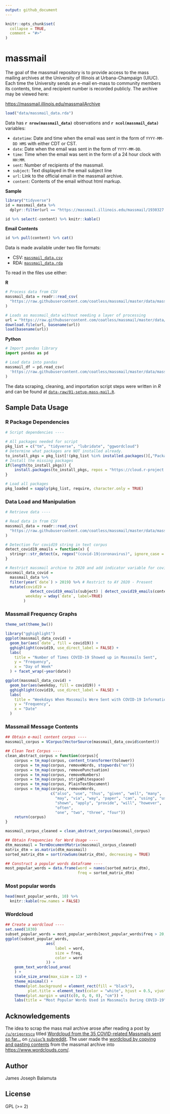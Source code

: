 ```yaml
---
output: github_document
---
```


<!-- README.md is generated from README.Rmd. Please edit that file -->

```r
knitr::opts_chunk$set(
  collapse = TRUE,
  comment = "#>"
)
```

# massmail

<!-- badges: start -->
<!-- [![Data build status](https://github.com/coatless/massmail/workflows/data-refresh/badge.svg)](https://github.com/coatless/massmail/actions) -->
<!-- badges: end -->

The goal of the massmail repository is to provide access to the mass mailing 
archives at the University of Illinois at Urbana-Champaign (UIUC). Each time
the University sends an e-mail en-mass to community members its contents, 
time, and recipient number is recorded publicly. The archive may be viewed 
here:

<https://massmail.illinois.edu/massmailArchive>

```r
load("data/massmail_data.rda")
```

Data has **`r nrow(massmail_data)`** observations and **`r ncol(massmail_data)`** variables:

- `datetime`: Date and time when the email was sent in the form of `YYYY-MM-DD HMS` 
  with either CDT or CST.
- `date`: Date when the email was sent in the form of `YYYY-MM-DD`.
- `time`: Time when the email was sent in the form of a 24 hour clock with `HH:MM`.
- `sent`: Number of recipients of the massmail.
- `subject`: Text displayed in the email subject line
- `url`: Link to the official email in the massmail archive.
- `content`: Contents of the email without html markup.

**Sample**

```r
library("tidyverse")
id = massmail_data %>%
  dplyr::filter(url == "https://massmail.illinois.edu/massmail/1930327.html")

id %>% select(-content) %>% knitr::kable()
```

**Email Contents**

```r
id %>% pull(content) %>% cat()
```

Data is made available under two file formats:

- CSV: [`massmail_data.csv`](data/massmail_data.csv)
- RDA: [`massmail_data.rda`](data/massmail_data.rda)

To read in the files use either:

**R**

```r
# Process data from CSV
massmail_data = readr::read_csv(
  "https://raw.githubusercontent.com/coatless/massmail/master/data/massmail_data.csv"
)

# Loads as massmail_data without needing a layer of processing
url = "https://raw.githubusercontent.com/coatless/massmail/master/data/massmail_data.rda"
download.file(url, basename(url))
load(basename(url))
```

**Python**

```python
# Import pandas library
import pandas as pd

# Load data into pandas
massmail_df = pd.read_csv(
  'https://raw.githubusercontent.com/coatless/massmail/master/data/massmail_data.csv'
)
```

The data scraping, cleaning, and importation script steps were written in _R_
and can be found at [`data-raw/01-setup-mass-mail.R`](data-raw/01-setup-mass-mail.R).

## Sample Data Usage


### R Package Dependencies

```r
# Script dependencies ----

# All packages needed for script
pkg_list = c("tm", "tidyverse", "lubridate", "ggwordcloud")
# Determine what packages are NOT installed already.
to_install_pkgs = pkg_list[!(pkg_list %in% installed.packages()[,"Package"])]
# Install the missing packages
if(length(to_install_pkgs)) {
    install.packages(to_install_pkgs, repos = "https://cloud.r-project.org")
}

# Load all packages
pkg_loaded = sapply(pkg_list, require, character.only = TRUE)
```

### Data Load and Manipulation

```r
# Retrieve data ----

# Read data in from CSV
massmail_data = readr::read_csv(
  "https://raw.githubusercontent.com/coatless/massmail/master/data/massmail_data.csv"
)

# Detection for covid19 string in text corpus
detect_covid19_emails = function(x) { 
  stringr::str_detect(x, regex("(covid-19|coronavirus)", ignore_case = TRUE))
}

# Restrict massmail archive to 2020 and add indicator variable for covid19
massmail_data_covid =
  massmail_data %>%
  filter(year(`date`) > 2019) %>% # Restrict to AY 2020 - Present
  mutate(covid19 = 
           detect_covid19_emails(subject) | detect_covid19_emails(content),
         weekday = wday(`date`, label=TRUE)
        )
```

### Massmail Frequency Graphs

```r
theme_set(theme_bw())

library("gghighlight")
ggplot(massmail_data_covid) +
  geom_bar(aes(`date`, fill = covid19)) +
  gghighlight(covid19, use_direct_label = FALSE) +
  labs(
    title = "Number of Times COVID-19 Showed up in Massmails Sent",
    y = "Frequency",
    x = "Day of Week"
  ) + facet_wrap(~year(date))

ggplot(massmail_data_covid) +
  geom_bar(aes(weekday, fill = covid19)) +
  gghighlight(covid19, use_direct_label = FALSE) +
  labs(
    title = "Weekdays When Massmails Were Sent with COVID-19 Information",
    y = "Frequency",
    x = "Date"
  )
```

### Massmail Message Contents

```r
## Obtain e-mail content corpus ----
massmail_corpus = VCorpus(VectorSource(massmail_data_covid$content))

## Clean Text Corpus ----
clean_abstract_corpus = function(corpus){
    corpus = tm_map(corpus, content_transformer(tolower))
    corpus = tm_map(corpus, removeWords, stopwords("en"))
    corpus = tm_map(corpus, removePunctuation)
    corpus = tm_map(corpus, removeNumbers)
    corpus = tm_map(corpus, stripWhitespace)
    corpus = tm_map(corpus, PlainTextDocument)
    corpus = tm_map(corpus, removeWords,
                    c("also", "use", "thus", "given", "well", "many",
                      "may", "via", "way", "paper", "can", "using", "used",
                      "shown", "apply", "provide", "will", "however",
                      "often",
                      "one", "two", "three", "four"))
    return(corpus)
}

massmail_corpus_cleaned = clean_abstract_corpus(massmail_corpus)

## Obtain Frequencies for Word Usage ----
dtm_massmail = TermDocumentMatrix(massmail_corpus_cleaned)
matrix_dtm = as.matrix(dtm_massmail)
sorted_matrix_dtm = sort(rowSums(matrix_dtm), decreasing = TRUE)

## Construct a popular words dataframe ----
most_popular_words = data.frame(word = names(sorted_matrix_dtm),
                                freq = sorted_matrix_dtm)

```

### Most popular words

```r
head(most_popular_words, 10) %>%
  knitr::kable(row.names = FALSE)
```

### Wordcloud

```r
## Create a wordcloud ---- 
set.seed(1830)
subset_popular_words = most_popular_words[most_popular_words$freq > 20, ]
ggplot(subset_popular_words,
                  aes(
                      label = word,
                      size = freq,
                      color = word
                  )) +
    geom_text_wordcloud_area(
    ) +
    scale_size_area(max_size = 12) +
    theme_minimal() +
    theme(plot.background = element_rect(fill = "black"),
          plot.title = element_text(color = "white", hjust = 0.5, vjust = -5, size = 16)) +
    theme(plot.margin = unit(c(0, 0, 0, 0), "cm")) +
    labs(title = "Most Popular Words Used in Massmails During COVID-19")
```



## Acknowledgements

The idea to scrap the mass mail archive arose after reading a post by
[`/u/grigorescu`](https://www.reddit.com/user/grigorescu/) titled [Wordcloud from the 35 COVID-related Massmails sent so far...](https://www.reddit.com/r/UIUC/comments/fudk9w/wordcloud_from_the_35_covidrelated_massmails_sent/)
on [`r/uiuc`'s subreddit](https://www.reddit.com/r/UIUC). The user made
the [wordcloud by copying and pasting contents](https://www.reddit.com/r/UIUC/comments/fudk9w/wordcloud_from_the_35_covidrelated_massmails_sent/fmc71es/) from the massmail archive into <https://www.wordclouds.com/>.

## Author

James Joseph Balamuta

## License

GPL (>= 2)